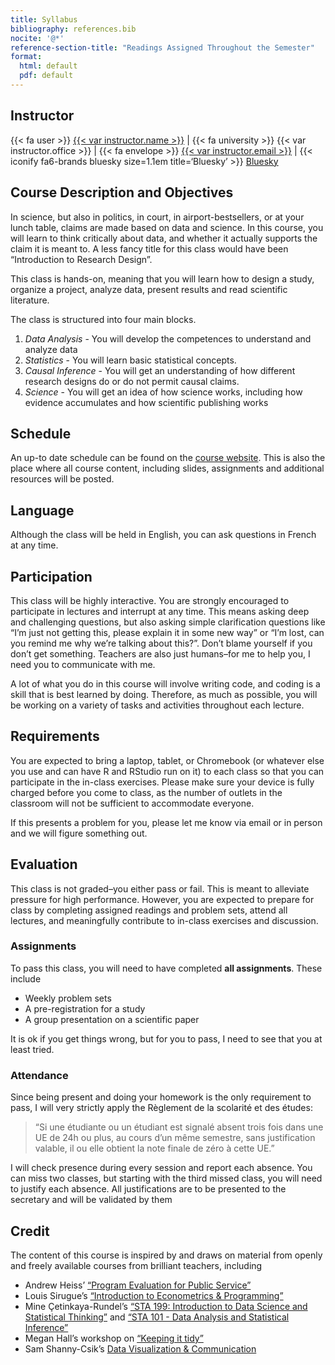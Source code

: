 ```yaml
---
title: Syllabus
bibliography: references.bib
nocite: '@*'
reference-section-title: "Readings Assigned Throughout the Semester"
format:
  html: default
  pdf: default
---
```


## Instructor

{{< fa user >}} [{{< var instructor.name >}}]({{< var instructor.url >}}) \| {{< fa university >}} {{< var instructor.office >}} \| {{< fa envelope >}} <a href='mailto:{{< var instructor.email >}}'>{{< var instructor.email >}}</a> \| {{< iconify fa6-brands bluesky size=1.1em title='Bluesky' >}} [Bluesky]({{< var instructor.bluesky >}})

## Course Description and Objectives

In science, but also in politics, in court, in airport-bestsellers, or at your lunch table, claims are made based on data and science. In this course, you will learn to think critically about data, and whether it actually supports the claim it is meant to. A less fancy title for this class would have been "Introduction to Research Design".

This class is hands-on, meaning that you will learn how to design a study, organize a project, analyze data, present results and read scientific literature.

The class is structured into four main blocks.

1.  *Data Analysis* - You will develop the competences to understand and analyze data
2.  *Statistics* - You will learn basic statistical concepts.
3.  *Causal Inference* - You will get an understanding of how different research designs do or do not permit causal claims.
4.  *Science* - You will get an idea of how science works, including how evidence accumulates and how scientific publishing works

## Schedule

An up-to date schedule can be found on the [course website](index.qmd). This is also the place where all course content, including slides, assignments and additional resources will be posted.

## Language

Although the class will be held in English, you can ask questions in French at any time.

## Participation

This class will be highly interactive. You are strongly encouraged to participate in lectures and interrupt at any time. This means asking deep and challenging questions, but also asking simple clarification questions like “I’m just not getting this, please explain it in some new way” or “I’m lost, can you remind me why we’re talking about this?”. Don’t blame yourself if you don’t get something. Teachers are also just humans--for me to help you, I need you to communicate with me.

A lot of what you do in this course will involve writing code, and coding is a skill that is best learned by doing. Therefore, as much as possible, you will be working on a variety of tasks and activities throughout each lecture.

## Requirements

You are expected to bring a laptop, tablet, or Chromebook (or whatever else you use and can have R and RStudio run on it) to each class so that you can participate in the in-class exercises. Please make sure your device is fully charged before you come to class, as the number of outlets in the classroom will not be sufficient to accommodate everyone.

If this presents a problem for you, please let me know via email or in person and we will figure something out.

## Evaluation

This class is not graded--you either pass or fail. This is meant to alleviate pressure for high performance. However, you are expected to prepare for class by completing assigned readings and problem sets, attend all lectures, and meaningfully contribute to in-class exercises and discussion.

### Assignments

To pass this class, you will need to have completed **all assignments**. These include

-   Weekly problem sets
-   A pre-registration for a study
-   A group presentation on a scientific paper

It is ok if you get things wrong, but for you to pass, I need to see that you at least tried.

### Attendance

Since being present and doing your homework is the only requirement to pass, I will very strictly apply the Règlement de la scolarité et des études:

> “Si une étudiante ou un étudiant est signalé absent trois fois dans une UE de 24h ou plus, au cours d’un même semestre, sans justification valable, il ou elle obtient la note finale de zéro à cette UE.”

I will check presence during every session and report each absence. You can miss two classes, but starting with the third missed class, you will need to justify each absence. All justifications are to be presented to the secretary and will be validated by them

## Credit

The content of this course is inspired by and draws on material from openly and freely available courses from brilliant teachers, including

-   Andrew Heiss' ["Program Evaluation for Public Service"](https://evalsp24.classes.andrewheiss.com/)
-   Louis Sirugue's ["Introduction to Econometrics & Programming"](https://louissirugue.github.io/metrics_on_R/home.html)
-   Mine Çetinkaya-Rundel's ["STA 199: Introduction to Data Science and Statistical Thinking"](https://sta199-s24.github.io/) and ["STA 101 - Data Analysis and Statistical Inference"](https://sta101-f23.github.io/)
-   Megan Hall's workshop on ["Keeping it tidy"](https://meghan.quarto.pub/keeping-it-tidy/)
-   Sam Shanny-Csik's [Data Visualization & Communication](https://eds-240-data-viz.github.io/)

::: {#references}
:::
